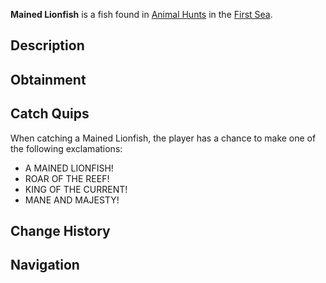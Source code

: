 {{FishInfobox
|image          = Mained Lionfish.png
|rarity         = Limited
|event          = Animal Hunt
|sea            = First Sea
|location       = [[Animals]]
|sublocation    = 
|sources        = Fishing Rod
|radar_location = 
|prog_speed     = -55
|xp             = 5000
|weather        = Clear
|time           = 
|season         = Summer
|bait           = Fish Head
|base_weight    = 450
|base_value     = 6500
|weight_range   = 300
|base_chance    = 10
|base_resil     = 10
}}
'''Mained Lionfish''' is a {{Rarity|Limited}} fish found in [[Animal Hunt]]s in the [[First Sea]].

== Description ==
{{Description|A regal fish with a fiery mane, ruling the coral depths.|Bestiary Entry}}

== Obtainment ==
{{Description|Its mane flares where the sun ignites the waves.|Bestiary Hint}}
{{Fish Availability|
Animal Hunt/First Sea
|top_rods      = 
Leviathan's Fang Rod\53476.95\311614.81;
Krampus's Rod\43809.94\136138.25;
Ethereal Prism Rod\43794.55\209476.4;
Magma Rod\42686.61\129106.32;
Seraphic Rod\41593.89\212075.13;
Buddy Bond Rod\28506.52\125376.74;
Rapid Rod\31802.55\240818.35;
Free Spirit Rod\41224.35\230618.48;
No-Life Rod\40215.34\219846.88;
Trident Rod\38929.66\217781.47;
Lucky Rod\22348.65\137110.63;
Frog Rod\23017.83\159123.69;
Long Rod\22062.57\157844.96;
Rod Of The Forgotten Fang\37945.89\196483.38;
Challenger's Rod\36741.1\203071.33;
Rod Of The Exalted One\33525.97\166481.28;
Rod Of The Depths\32921.24\172996.21;
Zeus Rod\31374.48\175827.32;
Verdant Shear Rod\30375.47\174671.23;
Blazebringer Rod\30119.51\168794.23;
Depthseeker Rod\28672.44\166337.82;
Avalanche Rod\25320.09\147413.49;
Volcanic Rod\24498.07\137290.88;
Steady Rod\7948.77\49227.49
|recommended   = Ethereal Prism Rod
}}

== Catch Quips ==
When catching a Mained Lionfish, the player has a chance to make one of the following exclamations:
* A MAINED LIONFISH!
* ROAR OF THE REEF!
* KING OF THE CURRENT!
* MANE AND MAJESTY!

== Change History ==
{{Change History|{{subst:Current Version}}}}

== Navigation ==
{{Fish Navbox|Animals}}
